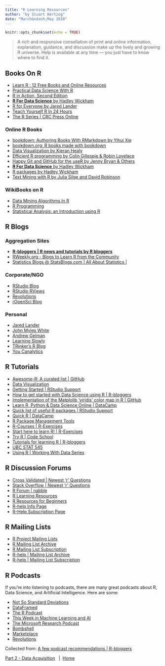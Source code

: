 ```yaml
---
title: "R Learning Resources"
author: "by Stuart Hertzog"
date: "March&ndash;May 2018"
---
```


```r
knitr::opts_chunk$set(echo = TRUE)
```

> A rich and responsive consellation of print and online information, explanation, guidance, and discussion make up the lively and growing R universe. Help is available at any time --- you just have to know where to find it.

## Books On R

* [Learn R : 12 Free Books and Online Resources](http://ucanalytics.com/blogs/learn-r-12-books-and-online-resources/)
* [Practical Data Science With R](https://www.manning.com/books/practical-data-science-with-r)
* [R in Action, Second Edition](https://www.manning.com/books/r-in-action-second-edition?a_bid=5c2b1e1d&a_aid=RiA2ed)
* [**R For Data Science** by Hadley Wickham](https://www.amazon.com/R-Data-Science-Hadley-Wickham/dp/1491910399/ref=as_li_ss_tl?ie=UTF8&qid=1469550189&sr=8-1&keywords=R+for+data+science&linkCode=sl1&tag=devtools-20&linkId=6fe0069f9605cf847ed96c191f4e84dd)
* [R for Everyone by Jared Lander](https://www.jaredlander.com/r-for-everyone/)
* [Teach Yourself R In 24 Hours](https://www.informit.com/store/r-in-24-hours-sams-teach-yourself-9780672338489)
* [The R Series | CRC Press Online](https://www.crcpress.com/Chapman--HallCRC-The-R-Series/book-series/CRCTHERSER)

### Online R Books
 
* [bookdown: Authoring Books With RMarkdown by Yihui Xie](https://bookdown.org/yihui/bookdown/)
* [bookdown.org: R books made with bookdown](https://bookdown.org/)
* [Data Visualization by Kieran Healy](http://socviz.co/index.html)
* [Efficient R programming by Colin Gillespie &amp;
Robin Lovelace](https://csgillespie.github.io/efficientR/)
* [Happy Git and GitHub for the useR by Jenny Bryan &amp; Others](http://happygitwithr.com/)
* [**R For Data Science** by Hadley Wickham](http://r4ds.had.co.nz/)
* [R packages by Hadley Wickham](http://r-pkgs.had.co.nz/)
* [Text Mining with R by Julia Silge and David Robinson](https://www.tidytextmining.com/)

### WikiBooks on R

* [Data Mining Algorithms In R](https://en.wikibooks.org/wiki/Data_Mining_Algorithms_In_R)
* [R Programming](https://en.wikibooks.org/wiki/R_Programming)
* [Statistical Analysis: an Introduction using R](https://en.wikibooks.org/wiki/Statistical_Analysis:_an_Introduction_using_R)

## R Blogs

### Aggregation Sites

* [**R-bloggers | R news and tutorials by R bloggers**](https://www.r-bloggers.com/)
* [RWeekly.org - Blogs to Learn R from the Community](https://rweekly.org/)
* [Statistics Blogs @ StatsBlogs.com | All About Statistics |](http://www.statsblogs.com/)

### Corporate/NGO 

* [RStudio Blog](https://blog.rstudio.org/)
* [RStudio RViews](https://rviews.rstudio.com/)
* [Revolutions](http://blog.revolutionanalytics.com/)
* [rOpenSci Blog](https://ropensci.org/blog/)

### Personal

* [Jared Lander](https://www.jaredlander.com/)
* [John Myles White](http://www.johnmyleswhite.com/)
* [Andrew Gelman](http://andrewgelman.com/)
* [Learning Slowly](https://jehrlinger.wordpress.com/)
* [TRinker's R Blog](https://trinkerrstuff.wordpress.com/)
* [You Canalytics](http://ucanalytics.com/blogs/)

## R Tutorials

* [Awesome-R: A curated list | GitHub](https://github.com/qinwf/awesome-R)
* [Data Visualization](http://socviz.co/index.html)
* [Getting Started | RStudio Support](https://support.rstudio.com/hc/en-us/sections/200271437-Getting-Started)
* [How to get started with Data Science using R | R-bloggers](https://www.r-bloggers.com/how-to-get-started-with-data-science-using-r/)
* [Implementation of the Matplolib 'viridis' color map in R | GitHub](https://github.com/sjmgarnier/viridis)
* [Learn R, Python & Data Science Online | DataCamp](https://www.datacamp.com/)
* [Quick list of useful R packages | RStudio Support](https://support.rstudio.com/hc/en-us/articles/201057987-Quick-list-of-useful-R-packages)
* [Quick R | DataCamp](https://www.statmethods.net/r-tutorial/index.html)
* [R Package Management Tools](https://stat.ethz.ch/R-manual/R-devel/library/utils/html/packageStatus.html)
* [R-Courses | R-Exercises](https://www.r-exercises.com/r-courses/)
* [Start here to learn R! | R-Exercises](https://www.r-exercises.com/start-here-to-learn-r/)
* [Try R | Code School](http://tryr.codeschool.com/)
* [Tutorials for learning R | R-bloggers](https://www.r-bloggers.com/how-to-learn-r-2/)
* [UBC STAT 545](http://stat545.com/index.html)
* [Using R | Working With Data Series](http://mazamascience.com/WorkingWithData/?series=using-r)

## R Discussion Forums

* [Cross Validated | Newest 'r' Questions](https://stats.stackexchange.com/questions/tagged/r)
* [Stack Overflow | Newest 'r' Questions](https://stackoverflow.com/questions/tagged/r)
* [R Forum | nabble](http://r.789695.n4.nabble.com/)
* [R Learning Resources](http://r.stuzog.com/R_Learning_Resources.html)
* [R Resources for Beginners](http://www.introductoryr.co.uk/R_Resources_for_Beginners.html)
* [R-help Info Page](https://stat.ethz.ch/mailman/listinfo/r-help)
* [R-Help Subscription Page](http://r.789695.n4.nabble.com/mailing_list/MailingListOptions.jtp?forum=789696)

## R Mailing Lists

* [R Project Mailing Lists](https://www.r-project.org/mail.html)
* [R Mailing List Archive](http://r.789695.n4.nabble.com/)
* [R Mailing List Subscription](http://r.789695.n4.nabble.com/template/NamlServlet.jtp?macro=start_registration_page&nextUrl=http%3A%2F%2Fr.789695.n4.nabble.com%2F)
* [R-help | Mailing List Archive](http://r.789695.n4.nabble.com/R-help-f789696.html)
* [R-help | Mailing List Subscription](https://stat.ethz.ch/mailman/listinfo/r-help)

## R Podcasts

If you're into listening to podcasts, there are many great podcasts about R, Data Science, and Artificial Intelligence. Here are some:

- [Not So Standard Deviations](http://nssdeviations.com/)
- [DataFramed](https://www.datacamp.com/community/podcast?tap_a=5644-dce66f&tap_s=10907-287229)
- [The R Podcast](https://r-podcast.org/)
- [This Week in Machine Learning and AI](https://twimlai.com/)
- [The Microsoft Research Podcast](https://www.microsoft.com/en-us/research/blog/category/podcast/)
- [Bombshell](https://warontherocks.com/category/podcasts/bombshell/)
- [Marketplace](https://www.marketplace.org/)
- [Revolutions](http://www.revolutionspodcast.com/)

Collected from: [A few podcast recommendations | R-bloggers](https://www.r-bloggers.com/a-few-podcast-recommendations/)


<p class="bottom-navbar"><span class="bottom-navbar-contents"><span class="glyphicon glyphicon-arrow-left"> </span> [<span class="bottom-navbar-link">Part 2 - Data Acquisition</span>](R_Data_Acquisition.html)&nbsp;&nbsp; |&nbsp; [<span class="bottom-navbar-link">Home</span>](index.html)&nbsp; <span class="glyphicon glyphicon-arrow-right"></span></span></p>
